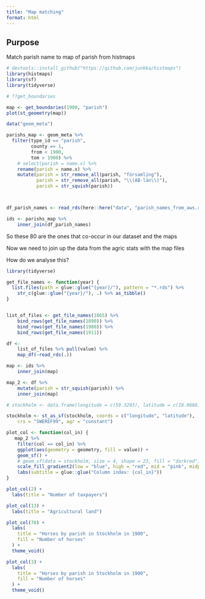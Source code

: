 ```yaml
---
title: "Map matching"
format: html
---
```


## Purpose

Match parish name to map of parish from histmaps 

```r
# devtools::install_github("https://github.com/junkka/histmaps")
library(histmaps)
library(sf)
library(tidyverse)
```

```r
# ??get_boundaries

```

```r
map <- get_boundaries(1900, "parish")
plot(st_geometry(map))


```

```r
data("geom_meta")

parishs_map <- geom_meta %>% 
  filter(type_id == "parish",
         county == 1,
         from < 1900,
         tom > 1900) %>% 
    # select(parish = name.x) %>% 
    rename(parish = name.x) %>% 
    mutate(parish = str_remove_all(parish, "församling"),
           parish = str_remove_all(parish, "\\(AB-län\\)"),
           parish = str_squish(parish))



df_parish_names <- read_rds(here::here("data", "parish_names_from_aws.rds"))

ids <- parishs_map %>% 
    inner_join(df_parish_names)
```

So these 80 are the ones that co-occur in our dataset and the maps

Now we need to join up the data from the agric stats with the map files


How do we analyse this?

```r
library(tidyverse)

get_file_names <- function(year) {
  list.files(path = glue::glue("{year}/"), pattern = "*.rds") %>%
    str_c(glue::glue("{year}/"), .) %>% as_tibble()
}


list_of_files <- get_file_names(1865) %>% 
    bind_rows(get_file_names(1890)) %>% 
    bind_rows(get_file_names(1900)) %>% 
    bind_rows(get_file_names(1911))

df <-
    list_of_files %>% pull(value) %>% 
    map_df(~read_rds(.))


```



```r
map <- ids %>% 
    inner_join(map)

map_2 <- df %>%
    mutate(parish = str_squish(parish)) %>%
    inner_join(map)

# stockholm <- data.frame(longitude = c(59.3293), latitude = c(18.0686), label = "Stockholm")

stockholm <- st_as_sf(stockholm, coords = c("longitude", "latitude"), 
    crs = "SWEREF99", agr = "constant")

plot_col <- function(col_in) {
   map_2 %>%
    filter(col == col_in) %>%
    ggplot(aes(geometry = geometry, fill = value)) +
    geom_sf() +
    # geom_sf(data = stockholm, size = 4, shape = 23, fill = "darkred") +
    scale_fill_gradient2(low = "blue", high = "red", mid = "pink", midpoint = 400) +
    labs(subtitle = glue::glue("Column index: {col_in}"))
}
```


```r
plot_col(2) +
  labs(title = "Number of taxpayers")
```



```r
plot_col(13) +
  labs(title = "Agricultural land")
```

```r
plot_col(78) +
  labs(
    title = "Horses by parish in Stockholm in 1900",
    fill = "Number of horses"
  ) +
  theme_void()
```

```r
plot_col(3) +
  labs(
    title = "Horses by parish in Stockholm in 1900",
    fill = "Number of horses"
  ) +
  theme_void()
```





